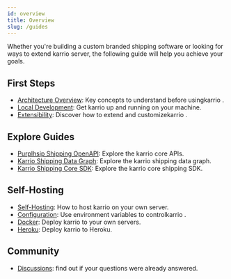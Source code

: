 ```yaml
---
id: overview
title: Overview
slug: /guides
---
```


Whether you're building a custom branded shipping software or
looking for ways to extend karrio server, the following guide
will help you achieve your goals.

## First Steps

- [Architecture Overview](/guides/architecture): Key concepts to understand before usingkarrio .
- [Local Development](/guides/development): Get karrio up and running on your machine.
- [Extensibility](/guides/extensibility): Discover how to extend and customizekarrio .

## Explore Guides

- [Purplhsip Shipping OpenAPI](/guides/api): Explore the karrio core APIs.
- [Karrio Shipping Data Graph](/guides/data): Explore the karrio shipping data graph.
- [Karrio Shipping Core SDK](/guides/sdk): Explore the karrio core shipping SDK.

## Self-Hosting

- [Self-Hosting](/guides/self-hosting): How to host karrio on your own server.
- [Configuration](/guides/self-hosting/configuration): Use environment variables to controlkarrio .
- [Docker](/guides/self-hosting/docker): Deploy karrio to your own servers.
- [Heroku](/guides/self-hosting/heroku): Deploy karrio to Heroku.

## Community

- [Discussions](https://github.com/purplship/purplship/discussions): find out if your questions were already answered.

